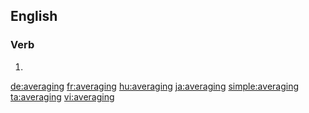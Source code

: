 ==English==

===Verb===
{{head|en}}

# {{present participle of|average}}

[[de:averaging]]
[[fr:averaging]]
[[hu:averaging]]
[[ja:averaging]]
[[simple:averaging]]
[[ta:averaging]]
[[vi:averaging]]